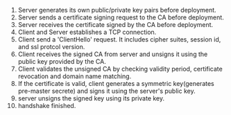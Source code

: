 1. Server generates its own public/private key pairs before deployment.
2. Server sends a certificate signing request to the CA before deployment.
3. Server receives the certificate signed by the CA before deployment.
4. Client and Server establishes a TCP connection.
5. Client send a 'ClientHello' request. It includes cipher suites, session id, and ssl protcol version.
6. Client receives the signed CA from server and unsigns it using the public key provided by the CA.
7. Client validates the unsigned CA by checking validity period, certificate revocation and domain name matching.
8. If the certificate is valid, client generates a symmetric key(generates pre-master secrete) and signs it using the server's public key.
9. server unsigns the signed key using its private key.
10. handshake finished.
